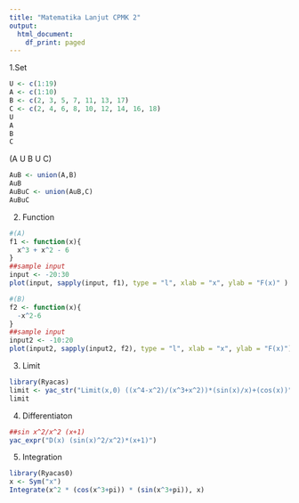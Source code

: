 ---
title: "Matematika Lanjut CPMK 2"
output:
  html_document:
    df_print: paged
---

1.Set
```{r}
U <- c(1:19)
A <- c(1:10)
B <- c(2, 3, 5, 7, 11, 13, 17)
C <- c(2, 4, 6, 8, 10, 12, 14, 16, 18)
U
A
B
C
```
(A U B U C)
```{r}
AuB <- union(A,B)
AuB
AuBuC <- union(AuB,C)
AuBuC
```
2. Function
```{r}
#(A)
f1 <- function(x){
  x^3 + x^2 - 6
}
##sample input
input <- -20:30
plot(input, sapply(input, f1), type = "l", xlab = "x", ylab = "F(x)" )
```
```{r}
#(B)
f2 <- function(x){
  -x^2-6
}
##sample input
input2 <- -10:20
plot(input2, sapply(input2, f2), type = "l", xlab = "x", ylab = "F(x)")
```
3. Limit
```{r}
library(Ryacas)
limit <- yac_str("Limit(x,0) ((x^4-x^2)/(x^3+x^2))*(sin(x)/x)+(cos(x))")
limit
```
4. Differentiaton
```{r}
##sin x^2/x^2 (x+1)
yac_expr("D(x) (sin(x)^2/x^2)*(x+1)")
```
5. Integration
```{r}
library(Ryacas0)
x <- Sym("x")
Integrate(x^2 * (cos(x^3+pi)) * (sin(x^3+pi)), x)
```

